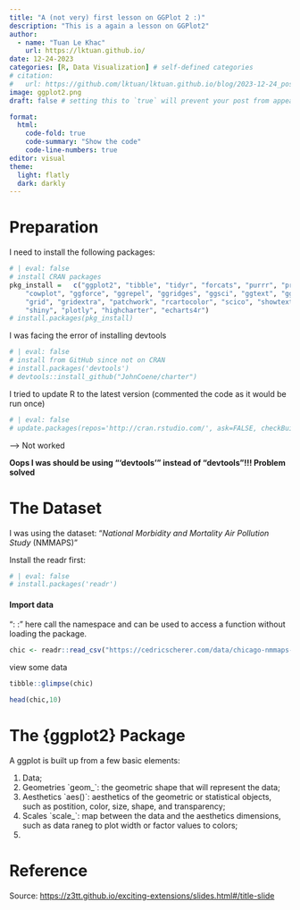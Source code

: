 ```yaml
---
title: "A (not very) first lesson on GGPlot 2 :)"
description: "This is a again a lesson on GGPlot2"
author:
  - name: "Tuan Le Khac"
    url: https://lktuan.github.io/
date: 12-24-2023
categories: [R, Data Visualization] # self-defined categories
# citation: 
#   url: https://github.com/lktuan/lktuan.github.io/blog/2023-12-24_post/
image: ggplot2.png
draft: false # setting this to `true` will prevent your post from appearing on your listing page until you're ready!

format: 
  html: 
    code-fold: true
    code-summary: "Show the code"
    code-line-numbers: true
editor: visual
theme:
  light: flatly
  dark: darkly
---
```


# Preparation

I need to install the following packages:

```r
# | eval: false
# install CRAN packages
pkg_install =   c("ggplot2", "tibble", "tidyr", "forcats", "purrr", "prismatic", "corrr", 
    "cowplot", "ggforce", "ggrepel", "ggridges", "ggsci", "ggtext", "ggthemes", 
    "grid", "gridextra", "patchwork", "rcartocolor", "scico", "showtext", 
    "shiny", "plotly", "highcharter", "echarts4r")
# install.packages(pkg_install)


```

I was facing the error of installing devtools

```r
# | eval: false
# install from GitHub since not on CRAN
# install.packages('devtools')
# devtools::install_github("JohnCoene/charter")
```

I tried to update R to the latest version (commented the code as it would be run once)

```r
# | eval: false
# update.packages(repos='http://cran.rstudio.com/', ask=FALSE, checkBuilt=TRUE)
```

--\> Not worked

**Oops I was should be using "'devtools'" instead of "devtools"!!! Problem solved**

# The Dataset

I was using the dataset: "*National Morbidity and Mortality Air Pollution Study* (NMMAPS)"

Install the readr first:

```r
# | eval: false
# install.packages('readr')
```

#### Import data

": :" here call the namespace and can be used to access a function without loading the package.

```r
chic <- readr::read_csv("https://cedricscherer.com/data/chicago-nmmaps-custom.csv")
```

view some data

```r
tibble::glimpse(chic)
```

```r
head(chic,10)
```

# The {ggplot2} Package

A ggplot is built up from a few basic elements:

1.  Data;
2.  Geometries \`geom\_\`: the geometric shape that will represent the data;
3.  Aesthetics \`aes()\`: aesthetics of the geometric or statistical objects, such as postition, color, size, shape, and transparency;
4.  Scales \`scale\_\`: map between the data and the aesthetics dimensions, such as data raneg to plot width or factor values to colors;
5.  



# Reference

Source: <https://z3tt.github.io/exciting-extensions/slides.html#/title-slide>
